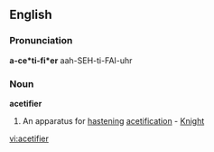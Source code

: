 ==English==

===Pronunciation===
'''a-ce*ti-fi*er'''
aah-SEH-ti-FAI-uhr

===Noun===
'''acetifier'''

# An apparatus for [[hastening]] [[acetification]] - [[Knight]]

[[vi:acetifier]]